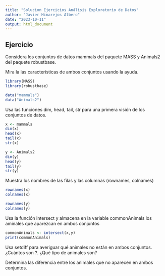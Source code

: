 ```yaml
---
title: "Solucion Ejercicios Análisis Exploratorio de Datos"
author: "Javier Hinarejos Albero"
date: "2023-10-11"
output: html_document
---
```

## Ejercicio 
Considera los conjuntos de datos mammals del paquete MASS y Animals2 del paquete robustbase.

Mira la las características de ambos conjuntos usando la ayuda.

```r
library(MASS)
library(robustbase)
```

```r
data("mammals")
data("Animals2")
```


Usa las funciones dim, head, tail, str para una primera visión de los conjuntos de datos.
```r
x <- mammals
dim(x)
head(x)
tail(x)
str(x)
```

```r
y <- Animals2
dim(y)
head(y)
tail(y)
str(y)
```

Muestra los nombres de las filas y las columnas (rownames, colnames)
```r
rownames(x)
colnames(x)
```

```r
rownames(y)
colnames(y)
```



Usa la función intersect y almacena en la variable commonAnimals los aminales que aparezcan en ambos conjuntos

```r
commonAnimals <- intersect(x,y)
print(commonAnimals)
```


Usa setdiff para averiguar qué animales no están en ambos conjuntos. ¿Cuántos son ?. ¿Qué tipo de animales son?

Determina las diferencia entre los animales que no aparecen en ambos conjuntos.
```r

```

